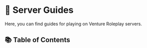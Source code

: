 
# 🔎 Server Guides

Here, you can find guides for playing on Venture Roleplay servers.

## 📚 Table of Contents

<IndexLinkList>
    <IndexLink
        to="/docs/server-guides/keybinds-and-commands"
        title="⌨️ Keybinds & Commands"
        description="A list of keybinds and commands that you can use on the server."
    />
    <IndexLink
        to="/docs/server-guides/cad"
        title="👨‍💻 CAD Guide"
        description="A guide on how to use Venture Roleplay's CAD system."
    />
</IndexLinkList>
